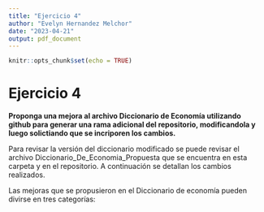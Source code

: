 ```yaml
---
title: "Ejercicio 4"
author: "Evelyn Hernandez Melchor"
date: "2023-04-21"
output: pdf_document
---
```


```r
knitr::opts_chunk$set(echo = TRUE)
```

# Ejercicio 4 
**Proponga una mejora al archivo Diccionario de Economía utilizando github para generar una rama adicional del repositorio, modificandola y luego solictiando que se incriporen los cambios.** 


Para revisar la versión del diccionario modificado se puede revisar el archivo Diccionario_De_Economia_Propuesta que se encuentra en esta carpeta y en el repositorio. A continuación se detallan los cambios realizados.


Las mejoras que se propusieron en el Diccionario de economía pueden divirse en tres categorías:
\begin{itemize}
\item *Adición de concepto* 


Deuda: Obligación financiera que una persona, empresa o gobierno tiene con otra entidad, ya sea una institucion financiera, un prestamista o un proveedor de bienes o servicios. La deuda puede ser contraída a través de préstamos, emisión de bonos, tarjetas de crédito, entre otros medios.


\includegraphics{C:/Users/lynev/OneDrive/Documentos/GitHub/Tarea-3-Equipo-3/Concepto.png}


\newpage

\item Modificación de formato: Se cambio la forma en la que se numeraban las páginas, en lugar de dejar la numeración de página en la parte de abajo centrada, se modificó para que apareciera la numeración con el estilo Pág.4-14.

\includegraphics{C:/Users/lynev/OneDrive/Documentos/GitHub/Tarea-3-Equipo-3/Encabezado.png}


\item Homogeneización de estilo: Se revisaron las definiciones y se siguió el mismo formato, corrigiendo aquellas definiciones que tenían un formato distinto.


**Resumen de las modificaciones realizadas.**


\includegraphics{C:/Users/lynev/OneDrive/Documentos/GitHub/Tarea-3-Equipo-3/Resumen.png}


\end{itemize}

